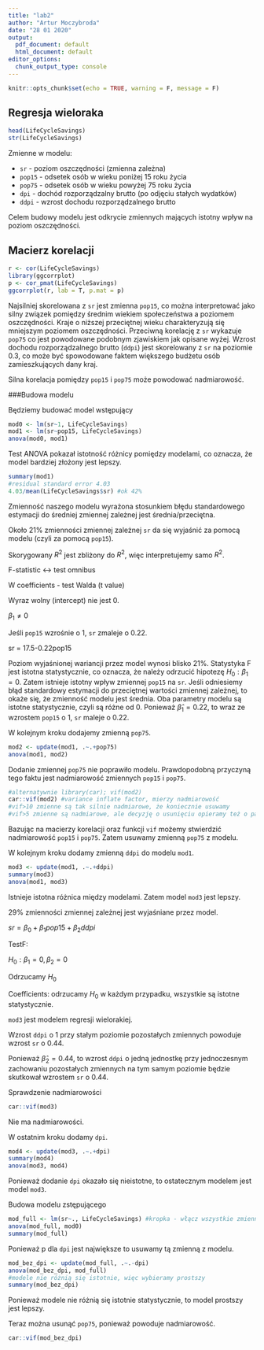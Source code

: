 ```yaml
---
title: "lab2"
author: "Artur Moczybroda"
date: "28 01 2020"
output:
  pdf_document: default
  html_document: default
editor_options:
  chunk_output_type: console
---
```


```r
knitr::opts_chunk$set(echo = TRUE, warning = F, message = F)
```

## Regresja wieloraka

```r
head(LifeCycleSavings)
str(LifeCycleSavings)
```

Zmienne w modelu:

- `sr` - poziom oszczędności (zmienna zależna)
- `pop15` - odsetek osób w wieku poniżej 15 roku życia
- `pop75` - odsetek osób w wieku powyżej 75 roku życia
- `dpi` - dochód rozporządzalny brutto (po odjęciu stałych wydatków)
- `ddpi` - wzrost dochodu rozporządzalnego brutto

Celem budowy modelu jest odkrycie zmiennych mających istotny wpływ na poziom oszczędności.

## Macierz korelacji

```r
r <- cor(LifeCycleSavings)
library(ggcorrplot)
p <- cor_pmat(LifeCycleSavings)
ggcorrplot(r, lab = T, p.mat = p)
```

Najsilniej skorelowana z `sr` jest zmienna `pop15`, co można interpretować jako silny związek pomiędzy średnim wiekiem społeczeństwa a poziomem oszczędności. Kraje o niższej przeciętnej wieku charakteryzują się mniejszym poziomem oszczędności. Przeciwną korelację z `sr` wykazuje `pop75` co jest powodowane podobnym zjawiskiem jak opisane wyżej. Wzrost dochodu rozporządzalnego brutto (`ddpi`) jest skorelowany z `sr` na poziomie 0.3, co może być spowodowane faktem większego budżetu osób zamieszkujących dany kraj. 

Silna korelacja pomiędzy `pop15` i `pop75` może powodować nadmiarowość.

###Budowa modelu

Będziemy budować model wstępujący

```r
mod0 <- lm(sr~1, LifeCycleSavings)
mod1 <- lm(sr~pop15, LifeCycleSavings)
anova(mod0, mod1)
```

Test ANOVA pokazał istotność różnicy pomiędzy modelami, co oznacza, że model bardziej złożony jest lepszy.

```r
summary(mod1)
#residual standard error 4.03
4.03/mean(LifeCycleSavings$sr) #ok 42%
```

Zmienność naszego modelu wyrażona stosunkiem błędu standardowego estymacji do średniej zmiennej zależnej jest średnia/przeciętna.

Około 21% zmienności zmiennej zależnej `sr` da się wyjaśnić za pomocą modelu (czyli za pomocą `pop15`).

Skorygowany $R^2$ jest zbliżony do $R^2$, więc interpretujemy samo $R^2$.

F-statistic <-> test omnibus

W coefficients - test Walda (t value)

Wyraz wolny (intercept) nie jest 0.

$\beta_1 \neq 0$

Jeśli `pop15` wzrośnie o 1, `sr` zmaleje o 0.22.

sr = 17.5-0.22pop15

Poziom wyjaśnionej wariancji przez model wynosi blisko 21%. Statystyka F jest istotna statystycznie, co oznacza, że należy odrzucić hipotezę $H_0: \beta_1 = 0$. Zatem istnieje istotny wpływ zmiennej `pop15` na `sr`. Jeśli odniesiemy błąd standardowy estymacji do przeciętnej wartości zmiennej zależnej, to okaże się, że zmienność modelu jest średnia. Oba parametry modelu są istotne statystycznie, czyli są różne od 0. Ponieważ $\hat{\beta}_1 = 0.22$, to wraz ze wzrostem `pop15` o 1, `sr` maleje o 0.22.

W kolejnym kroku dodajemy zmienną `pop75`.

```r
mod2 <- update(mod1, .~.+pop75)
anova(mod1, mod2)
```

Dodanie zmiennej `pop75` nie poprawiło modelu. Prawdopodobną przyczyną tego faktu jest nadmiarowość zmiennych `pop15` i `pop75`.

```r
#alternatywnie library(car); vif(mod2)
car::vif(mod2) #variance inflate factor, mierzy nadmiarowość
#vif>10 zmienne są tak silnie nadmiarowe, że koniecznie usuwamy
#vif>5 zmienne są nadmiarowe, ale decyzję o usunięciu opieramy też o parametry istotności
```

Bazując na macierzy korelacji oraz funkcji `vif` możemy stwierdzić nadmiarowość `pop15` i `pop75`. Zatem usuwamy zmienną `pop75` z modelu.

W kolejnym kroku dodamy zmienną `ddpi` do modelu `mod1`.

```r
mod3 <- update(mod1, .~.+ddpi)
summary(mod3)
anova(mod1, mod3)
```

Istnieje istotna różnica między modelami. Zatem model `mod3` jest lepszy.

29% zmienności zmiennej zależnej jest wyjaśniane przez model.

$sr = \beta_0 + \beta_1 pop15 + \beta_2 ddpi$

TestF:

$H_0: \beta_1 = 0, \beta_2 = 0$

Odrzucamy $H_0$

Coefficients: odrzucamy $H_0$ w każdym przypadku, wszystkie są istotne statystycznie.

`mod3` jest modelem regresji wielorakiej.

Wzrost `ddpi` o 1 przy stałym poziomie pozostałych zmiennych powoduje wzrost `sr` o 0.44.

Ponieważ $\hat{\beta}_2=0.44$, to wzrost `ddpi` o jedną jednostkę przy jednoczesnym zachowaniu pozostałych zmiennych na tym samym poziomie będzie skutkował wzrostem `sr` o 0.44.

Sprawdzenie nadmiarowości
```r
car::vif(mod3)
```

Nie ma nadmiarowości.

W ostatnim kroku dodamy `dpi`.

```r
mod4 <- update(mod3, .~.+dpi)
summary(mod4)
anova(mod3, mod4)
```

Ponieważ dodanie `dpi` okazało się nieistotne, to ostatecznym modelem jest model `mod3`.


Budowa modelu zstępującego
```r
mod_full <- lm(sr~., LifeCycleSavings) #kropka - włącz wszystkie zmienne jako niezależne
anova(mod_full, mod0)
summary(mod_full)
```

Ponieważ p dla `dpi` jest największe to usuwamy tą zmienną z modelu.

```r
mod_bez_dpi <- update(mod_full, .~.-dpi)
anova(mod_bez_dpi, mod_full)
#modele nie różnią się istotnie, więc wybieramy prostszy
summary(mod_bez_dpi)
```

Ponieważ modele nie różnią się istotnie statystycznie, to model prostszy jest lepszy.

Teraz można usunąć `pop75`, ponieważ powoduje nadmiarowość.
```r
car::vif(mod_bez_dpi)
```

